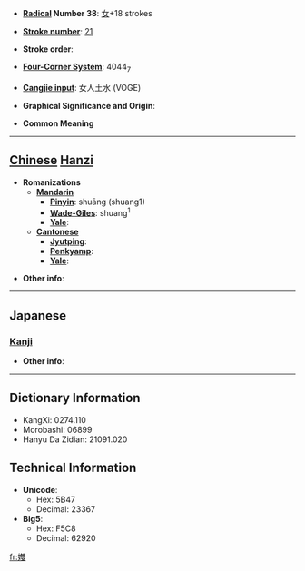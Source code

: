 * '''[[Wiktionary:Chinese radical index| Radical]] Number 38''': [[Wiktionary:Chinese radical index 女|女]]+18 strokes

* '''[[Wiktionary:Chinese total strokes index|Stroke number]]''': [[Wiktionary:Chinese total strokes index 21|21]]

* '''Stroke order''': 

* '''[[Wiktionary:Chinese four corner index|Four-Corner System]]''': 4044<sub>7</sub>

* '''[[Wiktionary:Chinese Cangjie index|Cangjie input]]''': 女人土水 (VOGE)

* '''Graphical Significance and Origin''': 

* '''Common Meaning'''

----

== [[Chinese]] [[Hanzi]] ==

* '''Romanizations'''
** '''[[Mandarin]]'''
*** '''[[Pinyin]]''': shuāng (shuang1)
*** '''[[Wade-Giles]]''': shuang<sup>1</sup>
*** '''[[Yale]]''': 
** '''[[Cantonese]]'''
*** '''[[Jyutping]]''':
*** '''[[Penkyamp]]''': 
*** '''[[Yale]]''': 

* '''Other info''': 

----

==Japanese==
===[[Kanji]]===
{{kanji|on readings=[[さわ]] (sawa)|kun readings=}}

* '''Other info''':  

----

== Dictionary Information ==

* KangXi: 0274.110
* Morobashi: 06899
* Hanyu Da Zidian: 21091.020

== Technical Information ==

* '''Unicode''':
** Hex: 5B47
** Decimal: 23367
* '''Big5''':
** Hex: F5C8
** Decimal: 62920

[[fr:孇]]